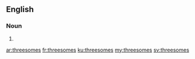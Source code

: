 ==English==

===Noun===
{{head|en|plural}}

# {{plural of|threesome|lang=en|nocat=1}}

[[ar:threesomes]]
[[fr:threesomes]]
[[ku:threesomes]]
[[my:threesomes]]
[[sv:threesomes]]